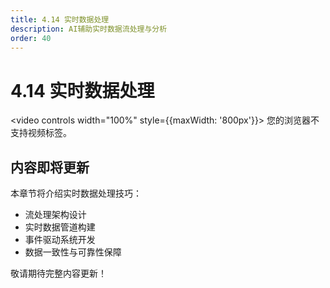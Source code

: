 ```yaml
---
title: 4.14 实时数据处理
description: AI辅助实时数据流处理与分析
order: 40
---
```


# 4.14 实时数据处理

<video controls width="100%" style={{maxWidth: '800px'}}>
  <source src="https://minio.xiaofeng.show/ai-code/4.14.mp4" type="video/mp4" />
  您的浏览器不支持视频标签。
</video>

## 内容即将更新

本章节将介绍实时数据处理技巧：

- 流处理架构设计
- 实时数据管道构建
- 事件驱动系统开发
- 数据一致性与可靠性保障

敬请期待完整内容更新！ 